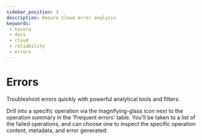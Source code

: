 ```yaml
---
sidebar_position: 3
description: Hasura Cloud error analysis
keywords:
 - hasura
 - docs
 - cloud
 - reliability
 - errors
---
```



# Errors

Troubleshoot errors quickly with powerful analytical tools and filters:

<Thumbnail
  src="/img/graphql/cloud/metrics/pro-tab-errors.png"
  alt="Hasura Cloud Console errors tab"
/>

Drill into a specific operation via the magnifying-glass icon next to
the operation summary in the 'Frequent errors' table. You'll be taken to
a list of the failed operations, and can choose one to inspect the
specific operation content, metadata, and error generated:

<Thumbnail
   src="/img/graphql/cloud/metrics/inspect-error.png"
   alt="Hasura Cloud Console inspect a failed operation"
/>
